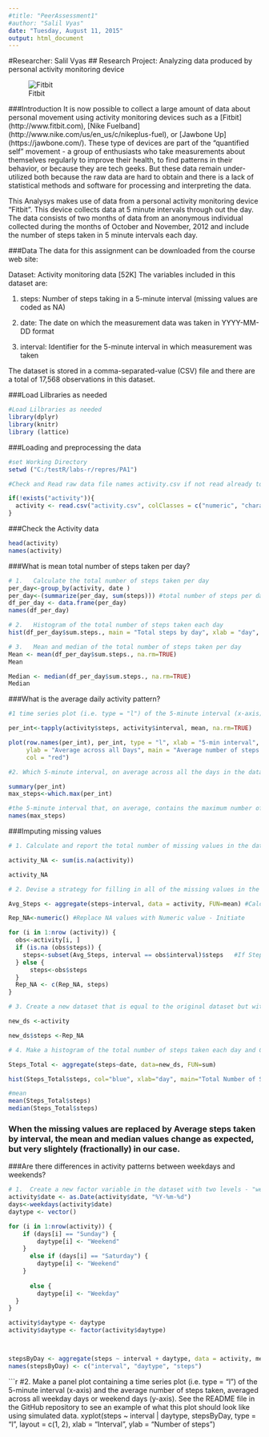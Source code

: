 ```yaml
---
#title: "PeerAssessment1"
#author: "Salil Vyas"
date: "Tuesday, August 11, 2015"
output: html_document
---
```

#Researcher:  Salil Vyas
## Research Project:  Analyzing data produced by personal activity monitoring device

![Fitbit](C:/Publications/Fitbit/figure/fitbit android pic.png "Fitbit") 

###Introduction
It is now possible to collect a large amount of data about personal movement using activity monitoring devices such as a [Fitbit] (http://www.fitbit.com), [Nike Fuelband] (http://www.nike.com/us/en_us/c/nikeplus-fuel), or [Jawbone Up] (https://jawbone.com/). These type of devices are part of the "quantified self" movement - a group of enthusiasts who take measurements about themselves regularly to improve their health, to find patterns in their behavior, or because they are tech geeks. But these data remain under-utilized both because the raw data are hard to obtain and there is a lack of statistical methods and software for processing and interpreting the data.

This Analysys makes use of data from a personal activity monitoring device "Fitbit". This device collects data at 5 minute intervals through out the day. The data consists of two months of data from an anonymous individual collected during the months of October and November, 2012 and include the number of steps taken in 5 minute intervals each day.

###Data
The data for this assignment can be downloaded from the course web site:

Dataset: Activity monitoring data [52K]
The variables included in this dataset are:

1. steps: Number of steps taking in a 5-minute interval (missing values are coded as NA)

2. date: The date on which the measurement data was taken in YYYY-MM-DD format

3.  interval: Identifier for the 5-minute interval in which measurement was taken

The dataset is stored in a comma-separated-value (CSV) file and there are a total of 17,568 observations in this dataset.


###Load Lilbraries as needed

```r
#Load Lilbraries as needed
library(dplyr)
library(knitr)
library (lattice)

```

###Loading and preprocessing the data
```r

#set Working Directory
setwd ("C:/testR/labs-r/repres/PA1")

#Check and Read raw data file names activity.csv if not read already to save time and processing.

if(!exists("activity")){
  activity <- read.csv("activity.csv", colClasses = c("numeric", "character", "numeric"))
}
```


###Check the Activity data
```r
head(activity)
names(activity)
```


###What is mean total number of steps taken per day?
```r
# 1.   Calculate the total number of steps taken per day
per_day<-group_by(activity, date )
per_day<-(summarize(per_day, sum(steps))) #total number of steps per day
df_per_day <- data.frame(per_day)
names(df_per_day)
```

```r
# 2.   Histogram of the total number of steps taken each day
hist(df_per_day$sum.steps., main = "Total steps by day", xlab = "day", col = "blue")
```


```r
# 3.   Mean and median of the total number of steps taken per day
Mean <- mean(df_per_day$sum.steps., na.rm=TRUE)
Mean

Median <- median(df_per_day$sum.steps., na.rm=TRUE)
Median
```

###What is the average daily activity pattern?
```r
#1 time series plot (i.e. type = "l") of the 5-minute interval (x-axis) and the average number of steps taken

per_int<-tapply(activity$steps, activity$interval, mean, na.rm=TRUE)

plot(row.names(per_int), per_int, type = "l", xlab = "5-min interval", 
     ylab = "Average across all Days", main = "Average number of steps taken", 
     col = "red")
```

```r
#2. Which 5-minute interval, on average across all the days in the dataset, contains the maximum number of steps?

summary(per_int)
max_steps<-which.max(per_int)

#the 5-minute interval that, on average, contains the maximum number of steps is
names(max_steps)

```

###Imputing missing values
```r
# 1. Calculate and report the total number of missing values in the dataset (i.e. the total number of rows with NAs)

activity_NA <- sum(is.na(activity))

activity_NA
```

```r
# 2. Devise a strategy for filling in all of the missing values in the dataset. 

Avg_Steps <- aggregate(steps~interval, data = activity, FUN=mean) #Calculate Average Steps by interval

Rep_NA<-numeric() #Replace NA values with Numeric value - Initiate

for (i in 1:nrow (activity)) {             
  obs<-activity[i, ]
  if (is.na (obs$steps)) {
    steps<-subset(Avg_Steps, interval == obs$interval)$steps   #If Steps=NA then replace the value with Average Steps for the interval
  } else {
      steps<-obs$steps
  }
  Rep_NA <- c(Rep_NA, steps)
}
```


```r

# 3. Create a new dataset that is equal to the original dataset but with missing data filled in

new_ds <-activity

new_ds$steps <-Rep_NA
```

```r
# 4. Make a histogram of the total number of steps taken each day and Calculate and report the mean and median total number of steps taken per day. 

Steps_Total <- aggregate(steps~date, data=new_ds, FUN=sum)

hist(Steps_Total$steps, col="blue", xlab="day", main="Total Number of Steps Taken Each Day after imputing missing values")

#mean
mean(Steps_Total$steps)
median(Steps_Total$steps)
```

### When the missing values are replaced by Average steps taken by interval, the mean and median values change as expected, but very slightely (fractionally) in our case.


###Are there differences in activity patterns between weekdays and weekends?
```r

# 1.  Create a new factor variable in the dataset with two levels - "weekday" and "weekend" indicating whether a given date is a weekday or weekend day.
activity$date <- as.Date(activity$date, "%Y-%m-%d")
days<-weekdays(activity$date)
daytype <- vector()

for (i in 1:nrow(activity)) {
    if (days[i] == "Sunday") {
        daytype[i] <- "Weekend"
    }
      else if (days[i] == "Saturday") {
        daytype[i] <- "Weekend"
    }
        
      else {
        daytype[i] <- "Weekday"
  }
}

activity$daytype <- daytype
activity$daytype <- factor(activity$daytype)



stepsByDay <- aggregate(steps ~ interval + daytype, data = activity, mean)
names(stepsByDay) <- c("interval", "daytype", "steps")
```



```r
#2. Make a panel plot containing a time series plot (i.e. type = "l") of the 5-minute interval (x-axis) and the average number of steps taken, averaged across all weekday days or weekend days (y-axis). See the README file in the GitHub repository to see an example of what this plot should look like using simulated data.
xyplot(steps ~ interval | daytype, stepsByDay, type = "l", layout = c(1, 2), 
    xlab = "Interval", ylab = "Number of steps")

